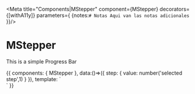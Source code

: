 
<Meta title="Components|MStepper" 
component={MStepper} 
decorators={[withA11y]} parameters={
  {notes:`
      # Notas
      Aqui van las notas adicionales
    `
  }}/>

# MStepper

<Props of={MStepper} />

This is a simple Progress Bar

<Preview>
<Story name="Progress Bar" inline={true}>
  {{
      components: { MStepper },
      data:()=>({
        step: { 
              value: number('selected step',1)
              }
      }),
      template: `
                  <div class="container p-5">
                      <m-stepper
                        v-model="step"
                        :steps="3" />
                </div>
                `
  }}
</Story>
</Preview>

